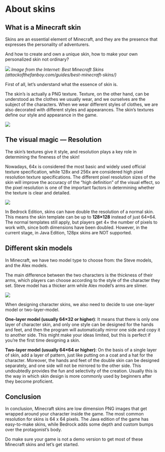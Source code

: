 # About skins

## What is a Minecraft skin

Skins are an essential element of Minecraft, and they are the presence that expresses the personality of adventurers.

And how to create and own a unique skin, how to make your own personalized skin not ordinary?

![](some-popular-minecraft-skins.jpg)
*Image from the Internet: Best Minecraft Skins (attackofthefanboy.com/guides/best-minecraft-skins/)*

First of all, let’s understand what the essence of skin is.

The skin’s is actually a PNG texture. Texture, on the other hand, can be understood as the clothes we usually wear, and we ourselves are the subject of the characters. When we wear different styles of clothes, we are also decorated with different styles and appearances. The skin’s textures define our style and appearance in the game.

![](what-character-is-made-of.png)

## The visual magic — Resolution

The skin’s textures give it style, and resolution plays a key role in determining the fineness of the skin!

Nowadays, 64x is considered the most basic and widely used official texture specification, while 128x and 256x are considered high pixel resolution texture specifications. The different pixel resolution sizes of the skin will improve the accuracy of the “high definition” of the visual effect, so the pixel resolution is one of the important factors in determining whether the texture is clear and detailed.

![](same-skin-in-different-resolutions.png)

In Bedrock Edition, skins can have double the resolution of a normal skin. This means the skin template can be up to **128×128** instead of just 64×64. The normal templates still apply, but players get 4× the number of pixels to work with, since both dimensions have been doubled. However, in the current stage, in Java Edition, 128px skins are NOT supported.

## Different skin models

In Minecraft, we have two model type to choose from: the Steve models, and the Alex models.

The main difference between the two characters is the thickness of their arms, which players can choose according to the style of the character they set. Steve model has a thicker arm while Alex model’s arms are slimer.

![](steve-model-and-alex-model.png)

When designing character skins, we also need to decide to use one-layer model or two-layer-model.

**One-layer model (usually 64×32 or higher)**: It means that there is only one layer of character skin, and only one style can be designed for the hands and feet, and then the program will automatically mirror one side and copy it to another side. This might make your ideas limited, but this is perfect if you’re the first time designing a skin.

**Two-layer model (usually 64×64 or higher)**: On the basis of a single layer of skin, add a layer of pattern, just like putting on a coat and a hat for the character. Moreover, the hands and feet of the double skin can be designed separately, and one side will not be mirrored to the other side. This undoubtedly provides the fun and selectivity of the creation. Usually this is the way in which skin design is more commonly used by beginners after they become proficient.

## Conclusion

In conclusion, Minecraft skins are low dimension PNG images that get wrapped around your character inside the game. The most common resolution for skins is 64 x 64 pixels. The Java edition of the game has easy-to-make skins, while Bedrock adds some depth and custom bumps over the protagonist’s body.

Do make sure your game is not a demo version to get most of these Minecraft skins and let’s get started.